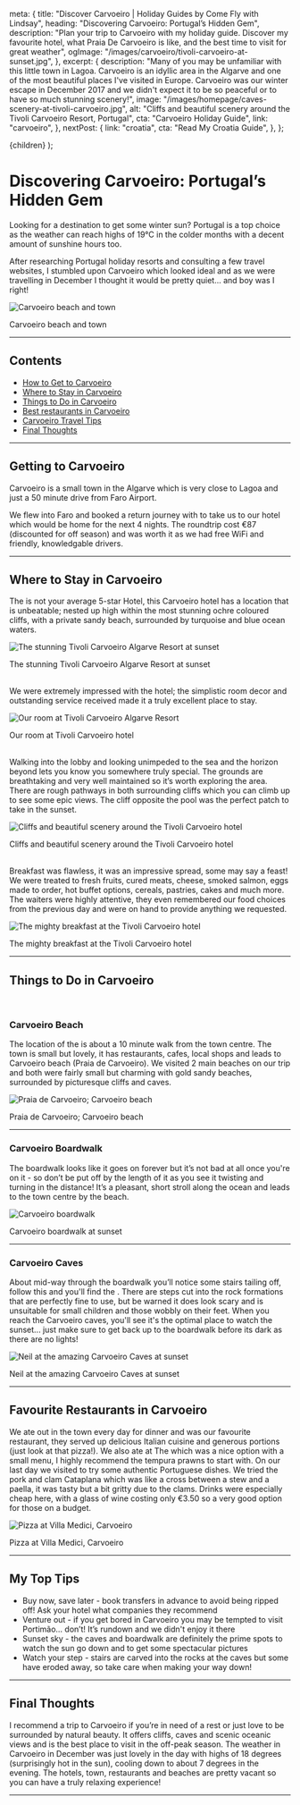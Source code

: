 
  meta: {
    title: "Discover Carvoeiro | Holiday Guides by Come Fly with Lindsay",
    heading: "Discovering Carvoeiro: Portugal’s Hidden Gem",
    description:
      "Plan your trip to Carvoeiro with my holiday guide. Discover my favourite hotel, what Praia De Carvoeiro is like, and the best time to visit for great weather",
    ogImage: "/images/carvoeiro/tivoli-carvoeiro-at-sunset.jpg",
  },
  excerpt: {
    description:
      "Many of you may be unfamiliar with this little town in Lagoa. Carvoeiro is an idyllic area in the Algarve and one of the most beautiful places I've visited in Europe. Carvoeiro was our winter escape in December 2017 and we didn't expect it to be so peaceful or to have so much stunning scenery!",
    image: "/images/homepage/caves-scenery-at-tivoli-carvoeiro.jpg",
    alt: "Cliffs and beautiful scenery around the Tivoli Carvoeiro Resort, Portugal",
    cta: "Carvoeiro Holiday Guide",
    link: "carvoeiro",
  },
  nextPost: {
    link: "croatia",
    cta: "Read My Croatia Guide",
  },
};

  <BlogPost details={details}>{children}</BlogPost>
);

# Discovering Carvoeiro: Portugal’s Hidden Gem

Looking for a destination to get some winter sun? Portugal is a top choice as the weather can reach highs of 19&deg;C in the colder months with a decent amount of sunshine hours too.

After researching Portugal holiday resorts and consulting a few travel websites, I stumbled upon Carvoeiro which looked ideal and as we were travelling in December I thought it would be pretty quiet... and boy was I right!

![Carvoeiro beach and town](/images/carvoeiro/carvoeiro-town-and-beach.jpg)

<figcaption>Carvoeiro beach and town</figcaption>

---

## Contents

- [How to Get to Carvoeiro](#getting-there)
- [Where to Stay in Carvoeiro](#accommodation)
- [Things to Do in Carvoeiro](#things-to-do)
- [Best restaurants in Carvoeiro](#dining)
- [Carvoeiro Travel Tips](#tips)
- [Final Thoughts](#summary)

---

## Getting to Carvoeiro<a name="getting-there"></a>

Carvoeiro is a small town in the Algarve which is very close to Lagoa and just a 50 minute drive from Faro Airport.

We flew into Faro and booked a return journey with <ExternalLink
cta="Yellowfish Transfers"
href="http://www.yellowfishtransfers.com/en/"
/> to take us to our hotel which would be home for the next 4 nights. The roundtrip cost &euro;87 (discounted for off season) and was worth it as we had free WiFi and friendly, knowledgable drivers.

---

## Where to Stay in Carvoeiro<a name="accommodation"></a>

The <ExternalLink
cta="Tivoli Carvoeiro Algarve Resort"
href="https://booking.tp.st/h3ozysw3"
/> is not your average 5-star Hotel, this Carvoeiro hotel has a location that is unbeatable; nested up high within the most stunning ochre coloured cliffs, with a private sandy beach, surrounded by turquoise and blue ocean waters.

![The stunning Tivoli Carvoeiro Algarve Resort at sunset](/images/carvoeiro/tivoli-carvoeiro-at-sunset.jpg)

<figcaption>The stunning Tivoli Carvoeiro Algarve Resort at sunset</figcaption>

<br />

We were extremely impressed with the hotel; the simplistic room decor and outstanding service received made it a truly excellent place to stay.

![Our room at Tivoli Carvoeiro Algarve Resort](/images/carvoeiro/sea-view-room-tivoli-carvoeiro.jpg)

<figcaption>Our room at Tivoli Carvoeiro hotel</figcaption>

<br />

Walking into the lobby and looking unimpeded to the sea and the horizon beyond lets you know you somewhere truly special. The grounds are breathtaking and very well maintained so it’s worth exploring the area. There are rough pathways in both surrounding cliffs which you can climb up to see some epic views. The cliff opposite the pool was the perfect patch to take in the sunset.

![Cliffs and beautiful scenery around the Tivoli Carvoeiro hotel](/images/carvoeiro/caves-and-scenery-at-tivoli-carvoeiro.jpg)

<figcaption>
  Cliffs and beautiful scenery around the Tivoli Carvoeiro hotel
</figcaption>

<br />

Breakfast was flawless, it was an impressive spread, some may say a feast! We were treated to fresh fruits, cured meats, cheese, smoked salmon, eggs made to order, hot buffet options, cereals, pastries, cakes and much more. The waiters were highly attentive, they even remembered our food choices from the previous day and were on hand to provide anything we requested.

![The mighty breakfast at the Tivoli Carvoeiro hotel](/images/carvoeiro/breakfast-at-tivoli-carvoeiro.jpg)

<figcaption>The mighty breakfast at the Tivoli Carvoeiro hotel</figcaption>

---

## Things to Do in Carvoeiro<a name="things-to-do"></a>

<br />

### Carvoeiro Beach

The location of the <ExternalLink
cta="Tivoli Carvoeiro hotel"
href="https://booking.tp.st/h3ozysw3"
/> is about a 10 minute walk from the town centre. The town is small but lovely, it has restaurants, cafes, local shops and leads to Carvoeiro beach (Praia de Carvoeiro). We visited 2 main beaches on our trip and both were fairly small but charming with gold sandy beaches, surrounded by picturesque cliffs and caves.

![Praia de Carvoeiro; Carvoeiro beach](/images/carvoeiro/carvoeiro-beach.jpg)

<figcaption>Praia de Carvoeiro; Carvoeiro beach</figcaption>

---

### Carvoeiro Boardwalk

The boardwalk looks like it goes on forever but it’s not bad at all once you're on it - so don’t be put off by the length of it as you see it twisting and turning in the distance! It’s a pleasant, short stroll along the ocean and leads to the town centre by the beach.

![Carvoeiro boardwalk](/images/carvoeiro/carvoeiro-boardwalk-faro-portugal.jpg)

<figcaption>Carvoeiro boardwalk at sunset</figcaption>

---

### Carvoeiro Caves

About mid-way through the boardwalk you’ll notice some stairs tailing off, follow this and you'll find the <ExternalLink
cta="Carvoeiro caves"
href="https://www.carvoeirocaves.com/en/"
/>. There are steps cut into the rock formations that are perfectly fine to use, but be warned it does look scary and is unsuitable for small children and those wobbly on their feet. When you reach the Carvoeiro caves, you'll see it's the optimal place to watch the sunset... just make sure to get back up to the boardwalk before its dark as there are no lights!

![Neil at the amazing Carvoeiro Caves at sunset](/images/carvoeiro/views-at-carvoeiro-caves.jpg)

<figcaption>Neil at the amazing Carvoeiro Caves at sunset</figcaption>

---

## Favourite Restaurants in Carvoeiro<a name="dining"></a>

We ate out in the town every day for dinner and <ExternalLink
cta="Villa Medici"
href="https://www.villamedici.pt/en/"
/> was our favourite restaurant, they served up delicious Italian cuisine and generous portions (just look at that pizza!). We also ate at The <ExternalLink
cta="Wolf Bar & Grill"
href="http://www.thewolfbarandgrill.com/"
/> which was a nice option with a small menu, I highly recommend the tempura prawns to start with. On our last day we visited <ExternalLink
cta="Casa Algarvia"
href="https://www.instagram.com/restaurantecasa_algarvia"
/> to try some authentic Portuguese dishes. We tried the pork and clam Cataplana which was like a cross between a stew and a paella, it was tasty but a bit gritty due to the clams. Drinks were especially cheap here, with a glass of wine costing only &euro;3.50 so a very good option for those on a budget.

![Pizza at Villa Medici, Carvoeiro](/images/carvoeiro/pizza-villa-medici-carvoeiro.jpg)

<figcaption>Pizza at Villa Medici, Carvoeiro</figcaption>

---

## My Top Tips<a name="tips"></a>

- Buy now, save later - book transfers in advance to avoid being ripped off! Ask your hotel what companies they recommend
- Venture out - if you get bored in Carvoeiro you may be tempted to visit Portimão... don’t! It’s rundown and we didn't enjoy it there
- Sunset sky - the caves and boardwalk are definitely the prime spots to watch the sun go down and to get some spectacular pictures
- Watch your step - stairs are carved into the rocks at the caves but some have eroded away, so take care when making your way down!

---

## Final Thoughts<a name="summary"></a>

I recommend a trip to Carvoeiro if you’re in need of a rest or just love to be surrounded by natural beauty. It offers cliffs, caves and scenic oceanic views and is the best place to visit in the off-peak season. The weather in Carvoeiro in December was just lovely in the day with highs of 18 degrees (surprisingly hot in the sun), cooling down to about 7 degrees in the evening. The hotels, town, restaurants and beaches are pretty vacant so you can have a truly relaxing experience!

---
